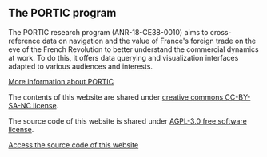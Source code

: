 <div className="column">

## The PORTIC program

The PORTIC research program (ANR-18-CE38-0010) aims to cross-reference data on navigation and the value of France's foreign trade on the eve of the French Revolution to better understand the commercial dynamics at work. To do this, it offers data querying and visualization interfaces adapted to various audiences and interests.

[More information about PORTIC](https://anr.portic.fr/)

</div>
<div className="column">

The contents of this website are shared under [creative commons CC-BY-SA-NC license](https://creativecommons.org/licenses/by-nc-sa/3.0/fr/).

The source code of this website is shared under [AGPL-3.0 free software license](https://www.gnu.org/licenses/agpl-3.0.fr.html).

[Access the source code of this website](https://github.com/medialab/portic-storymaps-2022/)

</div>